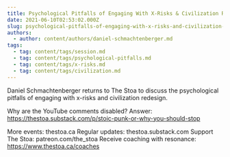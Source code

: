 ```yaml
---
title: Psychological Pitfalls of Engaging With X-Risks & Civilization Redesign
date: 2021-06-10T02:53:02.000Z
slug: psychological-pitfalls-of-engaging-with-x-risks-and-civilization-redesign
authors:
  - author: content/authors/daniel-schmachtenberger.md
tags:
  - tag: content/tags/session.md
  - tag: content/tags/psychological-pitfalls.md
  - tag: content/tags/x-risks.md
  - tag: content/tags/civilization.md
---
```


Daniel Schmachtenberger returns to The Stoa to discuss the psychological pitfalls of engaging with x-risks and civilization redesign.

Why are the YouTube comments disabled? Answer: https://thestoa.substack.com/p/stoic-punk-or-why-you-should-stop 

More events: thestoa.ca
Regular updates: thestoa.substack.com
Support The Stoa: patreon.com/the_stoa
Receive coaching with resonance: https://www.thestoa.ca/coaches
